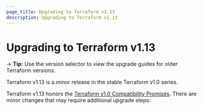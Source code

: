 ```yaml
---
page_title: Upgrading to Terraform v1.13
description: Upgrading to Terraform v1.13
---
```


# Upgrading to Terraform v1.13

-> **Tip:** Use the version selector to view the upgrade guides for older Terraform versions.

Terraform v1.13 is a minor release in the stable Terraform v1.0 series.

Terraform v1.13 honors the
[Terraform v1.0 Compatibility Promises](https://developer.hashicorp.com/terraform/language/v1-compatibility-promises).
There are minor changes that may require additional upgrade steps:
